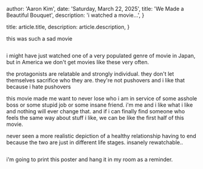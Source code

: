 
  author: 'Aaron Kim',
  date: 'Saturday, March 22, 2025',
  title: 'We Made a Beautiful Bouquet',
  description:
    'i watched a movie...',
}

  title: article.title,
  description: article.description,
}


this was such a sad movie

<Image src={image} alt="" />

i might have just watched one of a very populated genre of movie in Japan, but in America we don&apos;t get movies like these very often.

the protagonists are relatable and strongly individual. they don&apos;t let themselves sacrifice who they are. they&apos;re not pushovers and i like that because i hate pushovers

this movie made me want to never lose who i am in service of some asshole boss or some stupid job or some insane friend. i&apos;m me and i like what i like and nothing will ever change that. and if i can finally find someone who feels the same way about stuff i like, we can be like the first half of this movie.

never seen a more realistic depiction of a healthy relationship having to end because the two are just in different life stages. insanely rewatchable..

<Image src={image2} alt="" />

i&apos;m going to print this poster and hang it in my room as a reminder.